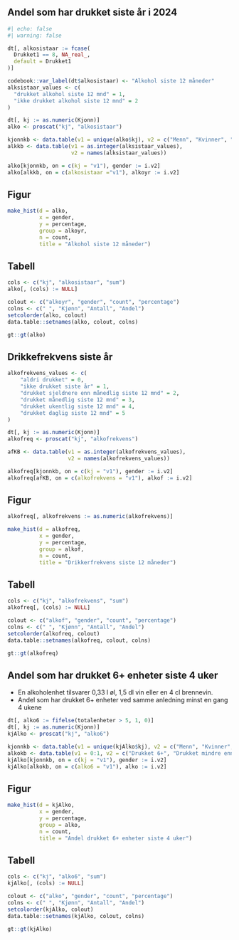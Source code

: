 ## Andel som har drukket siste år i 2024


```r
#| echo: false
#| warning: false

dt[, alkosistaar := fcase(
  Drukket1 == 8, NA_real_,
  default = Drukket1
)]

codebook::var_label(dt$alkosistaar) <- "Alkohol siste 12 måneder"
alksistaar_values <- c(
  "drukket alkohol siste 12 mnd" = 1,
  "ikke drukket alkohol siste 12 mnd" = 2
)

dt[, kj := as.numeric(Kjonn)]
alko <- proscat("kj", "alkosistaar")

kjonnkb <- data.table(v1 = unique(alko$kj), v2 = c("Menn", "Kvinner", "Totalt"))
alkkb <- data.table(v1 = as.integer(alksistaar_values),
                    v2 = names(alksistaar_values))

alko[kjonnkb, on = c(kj = "v1"), gender := i.v2]
alko[alkkb, on = c(alkosistaar ="v1"), alkoyr := i.v2]

```

::: {.panel-tabset}

## Figur

```r
make_hist(d = alko,
          x = gender,
          y = percentage,
          group = alkoyr,
          n = count,
          title = "Alkohol siste 12 måneder")
```

## Tabell

```r
cols <- c("kj", "alkosistaar", "sum")
alko[, (cols) := NULL]

colout <- c("alkoyr", "gender", "count", "percentage")
colns <- c(" ", "Kjønn", "Antall", "Andel")
setcolorder(alko, colout)
data.table::setnames(alko, colout, colns)

gt::gt(alko)

```
:::



## Drikkefrekvens siste år

```r

alkofrekvens_values <- c(
    "aldri drukket" = 0,
    "ikke drukket siste år" = 1,
    "drukket sjeldnere enn månedlig siste 12 mnd" = 2,
    "drukket månedlig siste 12 mnd" = 3,
    "drukket ukentlig siste 12 mnd" = 4,
    "drukket daglig siste 12 mnd" = 5
)

dt[, kj := as.numeric(Kjonn)]
alkofreq <- proscat("kj", "alkofrekvens")

afKB <- data.table(v1 = as.integer(alkofrekvens_values),
                   v2 = names(alkofrekvens_values))

alkofreq[kjonnkb, on = c(kj = "v1"), gender := i.v2]
alkofreq[afKB, on = c(alkofrekvens = "v1"), alkof := i.v2]
```

::: {.panel-tabset}
## Figur

```r
alkofreq[, alkofrekvens := as.numeric(alkofrekvens)]

make_hist(d = alkofreq,
          x = gender,
          y = percentage,
          group = alkof,
          n = count,
          title = "Drikkerfrekvens siste 12 måneder")

```

## Tabell

```r
cols <- c("kj", "alkofrekvens", "sum")
alkofreq[, (cols) := NULL]

colout <- c("alkof", "gender", "count", "percentage")
colns <- c(" ", "Kjønn", "Antall", "Andel")
setcolorder(alkofreq, colout)
data.table::setnames(alkofreq, colout, colns)

gt::gt(alkofreq)

```

:::



## Andel som har drukket 6+ enheter siste 4 uker 
- En alkoholenhet tilsvarer 0,33 l øl, 1,5 dl vin eller en 4 cl brennevin.
- Andel som har drukket 6+ enheter ved samme anledning minst en gang 4 ukene 


```r
dt[, alko6 := fifelse(totalenheter > 5, 1, 0)]
dt[, kj := as.numeric(Kjonn)]
kjAlko <- proscat("kj", "alko6")

kjonnkb <- data.table(v1 = unique(kjAlko$kj), v2 = c("Menn", "Kvinner", "Totalt"))
alkokb <- data.table(v1 = 0:1, v2 = c("Drukket 6+", "Drukket mindre enn 6+"))
kjAlko[kjonnkb, on = c(kj = "v1"), gender := i.v2]
kjAlko[alkokb, on = c(alko6 = "v1"), alko := i.v2]

```

::: {.panel-tabset}

## Figur
```r
make_hist(d = kjAlko,
          x = gender,
          y = percentage,
          group = alko,
          n = count,
          title = "Andel drukket 6+ enheter siste 4 uker")
```

## Tabell
```r
cols <- c("kj", "alko6", "sum")
kjAlko[, (cols) := NULL]

colout <- c("alko", "gender", "count", "percentage")
colns <- c(" ", "Kjønn", "Antall", "Andel")
setcolorder(kjAlko, colout)
data.table::setnames(kjAlko, colout, colns)

gt::gt(kjAlko)

```
:::

